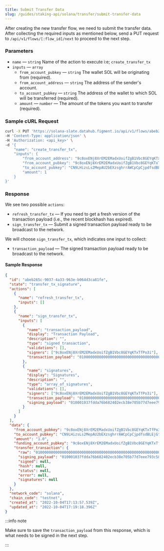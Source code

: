 ```yaml
---
title: Submit Transfer Data
slug: /guides/staking-api/solana/transfer/submit-transfer-data
---
```


After creating the new transfer flow, we need to submit the transfer data.
After collecting the required inputs as mentioned below, send a PUT request to `/api/v1/flows/[:flow_id]/next` to proceed to the next step.

### Parameters

- `name` &mdash; `string` Name of the action to execute i:e; `create_transfer_tx`
- `inputs` &mdash; `array`
  - `from_account_pubkey` &mdash; `string` The wallet SOL will be originating from (required).
  - `from_account_address` &mdash; `string` The address of the sender's account.
  - `to_account_pubkey` &mdash; `string` The address of the wallet to which SOL will be transferred (required).
  - `amount` &mdash; `number` &mdash; The amount of the tokens you want to transfer (required).

### Sample cURL Request

```bash {5-11}
curl -X PUT 'https://solana-slate.datahub.figment.io/api/v1/flows/abeb265c-9037-4a33-963e-b064d3ca81fe/next' \
-H 'Content-Type: application/json' \
-H 'Authorization: <api_key>' \
-d '{
    "name": "create_transfer_tx",
    "inputs": {
        "from_account_address": "9c8oxENj8XrEM2EMadxUoifZgB1Vbc8GEYqKTxTfPo3i",
        "from_account_pubkey": "9c8oxENj8XrEM2EMadxUoifZgB1Vbc8GEYqKTxTfPo3i",
        "to_account_pubkey": "CN9LHizsLs2MepAU2bEXzsghrrAWCpCpCjpdfsdBLEjG",
        "amount": 1
    }
}'
```

### Response

We see two possible `actions`:

- `refresh_transfer_tx` &mdash; If you need to get a fresh version of the transaction payload (i.e., the recent blockhash has expired).
- `sign_transfer_tx` &mdash; Submit a signed transaction payload ready to be broadcast to the network.

We will choose `sign_transfer_tx`, which indicates one input to collect:

- `transaction_payload` &mdash; The signed transaction payload ready to be broadcast to the network.

#### Sample Response

```json {19}
{
  "id": "abeb265c-9037-4a33-963e-b064d3ca81fe",
  "state": "transfer_tx_signature",
  "actions": [
    {
      "name": "refresh_transfer_tx",
      "inputs": []
    },
    {
      "name": "sign_transfer_tx",
      "inputs": [
        {
          "name": "transaction_payload",
          "display": "Transaction Payload",
          "description": "",
          "type": "signed_transaction",
          "validations": [],
          "signers": ["9c8oxENj8XrEM2EMadxUoifZgB1Vbc8GEYqKTxTfPo3i"],
          "transaction_payload": "0100000000000000000000000000000000000000000000000000000000000000000000000000000000000000000000000000000000000000000000000000000000010001037fdda76b682402ecb38e705b77d7eee793c587b6294a461c14ad89e7e161ade5a8db2cc1e3095d124006d9de8cc960372aef30ddca5a3ca39bca13209d9313ff0000000000000000000000000000000000000000000000000000000000000000e205f484bbe1bfc7a4deb58acc1f0762a1a655c9e7fe92315964edc08f99d10801020200010c0200000000ca9a3b00000000"
        },
        {
          "name": "signatures",
          "display": "Signatures",
          "description": "",
          "type": "array_of_signatures",
          "validations": [],
          "signers": ["9c8oxENj8XrEM2EMadxUoifZgB1Vbc8GEYqKTxTfPo3i"],
          "transaction_payload": "0100000000000000000000000000000000000000000000000000000000000000000000000000000000000000000000000000000000000000000000000000000000010001037fdda76b682402ecb38e705b77d7eee793c587b6294a461c14ad89e7e161ade5a8db2cc1e3095d124006d9de8cc960372aef30ddca5a3ca39bca13209d9313ff0000000000000000000000000000000000000000000000000000000000000000e205f484bbe1bfc7a4deb58acc1f0762a1a655c9e7fe92315964edc08f99d10801020200010c0200000000ca9a3b00000000",
          "signing_payload": "010001037fdda76b682402ecb38e705b77d7eee793c587b6294a461c14ad89e7e161ade5a8db2cc1e3095d124006d9de8cc960372aef30ddca5a3ca39bca13209d9313ff0000000000000000000000000000000000000000000000000000000000000000e205f484bbe1bfc7a4deb58acc1f0762a1a655c9e7fe92315964edc08f99d10801020200010c0200000000ca9a3b00000000"
        }
      ]
    }
  ],
  "data": {
    "from_account_pubkey": "9c8oxENj8XrEM2EMadxUoifZgB1Vbc8GEYqKTxTfPo3i",
    "to_account_pubkey": "CN9LHizsLs2MepAU2bEXzsghrrAWCpCpCjpdfsdBLEjG",
    "amount": "1.0",
    "funding_account_pubkey": "9c8oxENj8XrEM2EMadxUoifZgB1Vbc8GEYqKTxTfPo3i",
    "transfer_transaction": {
      "raw": "0100000000000000000000000000000000000000000000000000000000000000000000000000000000000000000000000000000000000000000000000000000000010001037fdda76b682402ecb38e705b77d7eee793c587b6294a461c14ad89e7e161ade5a8db2cc1e3095d124006d9de8cc960372aef30ddca5a3ca39bca13209d9313ff0000000000000000000000000000000000000000000000000000000000000000e205f484bbe1bfc7a4deb58acc1f0762a1a655c9e7fe92315964edc08f99d10801020200010c0200000000ca9a3b00000000",
      "signing_payload": "010001037fdda76b682402ecb38e705b77d7eee793c587b6294a461c14ad89e7e161ade5a8db2cc1e3095d124006d9de8cc960372aef30ddca5a3ca39bca13209d9313ff0000000000000000000000000000000000000000000000000000000000000000e205f484bbe1bfc7a4deb58acc1f0762a1a655c9e7fe92315964edc08f99d10801020200010c0200000000ca9a3b00000000",
      "signed": null,
      "hash": null,
      "status": null,
      "error": null,
      "signatures": null
    }
  },
  "network_code": "solana",
  "chain_code": "testnet",
  "created_at": "2022-10-04T17:13:57.539Z",
  "updated_at": "2022-10-04T17:19:18.396Z"
}
```

:::info note

Make sure to save the `transaction_payload` from this response, which is what needs to be signed in the next step.

:::
